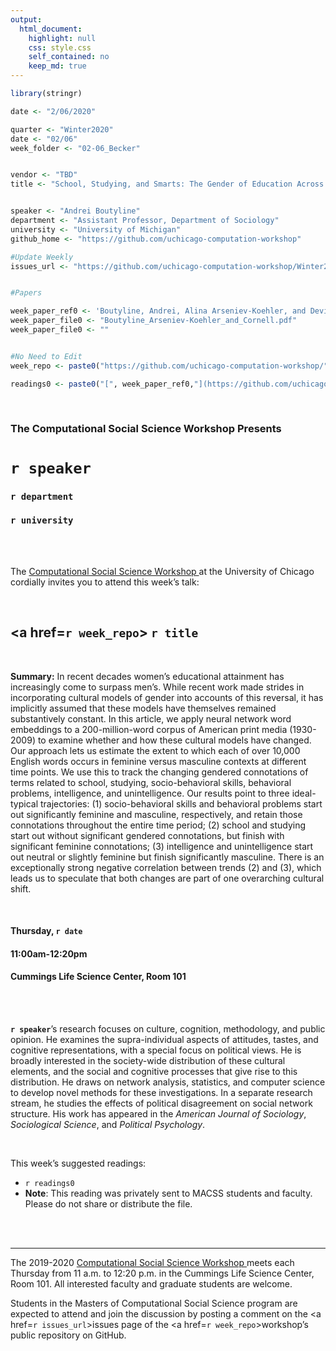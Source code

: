 ```yaml
---
output:
  html_document:
    highlight: null
    css: style.css
    self_contained: no
    keep_md: true
---
```


```r
library(stringr)

date <- "2/06/2020"

quarter <- "Winter2020"
date <- "02/06"
week_folder <- "02-06_Becker"


vendor <- "TBD"
title <- "School, Studying, and Smarts: The Gender of Education Across 80 Years of American Print Media, 1930-2009"


speaker <- "Andrei Boutyline"
department <- "Assistant Professor, Department of Sociology"
university <- "University of Michigan"
github_home <- "https://github.com/uchicago-computation-workshop"

#Update Weekly
issues_url <- "https://github.com/uchicago-computation-workshop/Winter2020/issues/5"


#Papers

week_paper_ref0 <- 'Boutyline, Andrei, Alina Arseniev-Koehler, and Devin J. Cornell. 2020. "School, Studying, and Smarts: The Gender of Education Across 80 Years of American Print Media, 1930-2009," Working Paper, January 29, 2020.'
week_paper_file0 <- "Boutyline_Arseniev-Koehler_and_Cornell.pdf"
week_paper_file0 <- ""


#No Need to Edit
week_repo <- paste0("https://github.com/uchicago-computation-workshop/",quarter,"/tree/master/",week_folder)

readings0 <- paste0("[", week_paper_ref0,"](https://github.com/uchicago-computation-workshop/",quarter,"/blob/master/", week_folder,"/",week_paper_file0,")")


```



<br>

<h3 class=pfblock-header> The Computational Social Science Workshop Presents </h3>

<h1 class=pfblock-header3> `r speaker` </h1>
<h3 class=pfblock-header3> `r department` </h3>
<h3 class=pfblock-header3> `r university` </h3>

<br><br>



<p class=pfblock-header3>The <a href="https://macss.uchicago.edu/content/computation-workshop"> Computational Social Science Workshop </a> at the University of Chicago cordially invites you to attend this week's talk:</p>



<br>

<div class=pfblock-header3>
<h2 class=pfblock-header>
  <a href=`r week_repo`> `r title` </a>
</h2>

<br>
</div>



<p class=footertext2>

**Summary:** In recent decades women’s educational attainment has increasingly come to surpass men’s. While recent work made strides in incorporating cultural models of gender into accounts of this reversal, it has implicitly assumed that these models have themselves remained substantively constant. In this article, we apply neural network word embeddings to a 200-million-word corpus of American print media (1930-2009) to examine whether and how these cultural models have changed. Our approach lets us estimate the extent to which each of over 10,000 English words occurs in feminine versus masculine contexts at different time points. We use this to track the changing gendered connotations of terms related to school, studying, socio-behavioral skills, behavioral problems, intelligence, and unintelligence. Our results point to three ideal-typical trajectories: (1) socio-behavioral skills and behavioral problems start out significantly feminine and masculine, respectively, and retain those connotations throughout the entire time period; (2) school and studying start out without significant gendered connotations, but finish with significant feminine connotations; (3) intelligence and unintelligence start out neutral or slightly feminine but finish significantly masculine. There is an exceptionally strong negative correlation between trends (2) and (3), which leads us to speculate that both changes are part of one overarching cultural shift.


</p>

<br>

<h4 class=pfblock-header3> Thursday, `r date` </h4>
<h4 class=pfblock-header3> 11:00am-12:20pm </h4>
<h4 class=pfblock-header3> Cummings Life Science Center, Room 101 </h4>

<!-- <br> -->

<!-- <p class=pfblock-header3>A light lunch will be provided by `r vendor`.</p> -->

<br><br>

<p class=footertext2>

**`r speaker`**'s research focuses on culture, cognition, methodology, and public opinion. He examines the supra-individual aspects of attitudes, tastes, and cognitive representations, with a special focus on political views. He is broadly interested in the society-wide distribution of these cultural elements, and the social and cognitive processes that give rise to this distribution. He draws on network analysis, statistics, and computer science to develop novel methods for these investigations. In a separate research stream, he studies the effects of political disagreement on social network structure. His work has appeared in the *American Journal of Sociology*, *Sociological Science*, and *Political Psychology*.
</p>


<br>

This week's suggested readings:

- `r readings0`
- **Note**: This reading was privately sent to MACSS students and faculty. Please do not share or distribute the file.

<br><br>

---

<p class=footertext> The 2019-2020 <a href="https://macss.uchicago.edu/content/computation-workshop"> Computational Social Science Workshop </a> meets each Thursday from 11 a.m. to 12:20 p.m. in the Cummings Life Science Center, Room 101. All interested faculty and graduate students are welcome.</p>




<p class=footertext>Students in the Masters of Computational Social Science program are expected to attend and join the discussion by posting a comment on the <a href=`r issues_url`>issues page</a> of the <a href=`r week_repo`>workshop's public repository on GitHub.</a></p>
